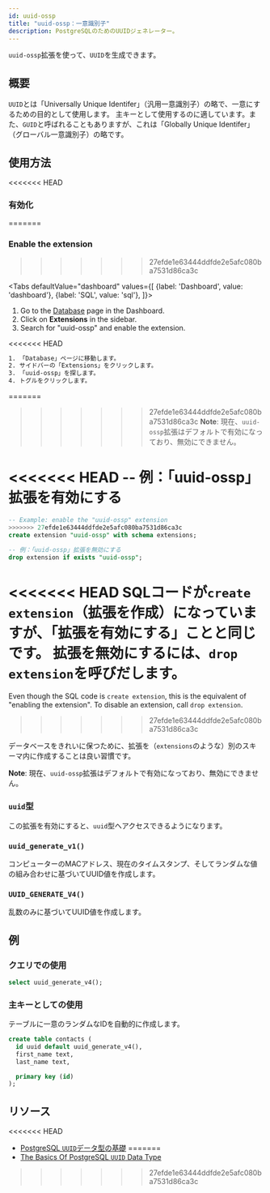```yaml
---
id: uuid-ossp
title: "uuid-ossp：一意識別子"
description: PostgreSQLのためのUUIDジェネレーター。
---
```



`uuid-ossp`拡張を使って、`UUID`を生成できます。


## 概要

<!-- textlint-disable ja-technical-writing/max-kanji-continuous-len -->
`UUID`とは「Universally Unique Identifer」（汎用一意識別子）の略で、一意にするための目的として使用します。
主キーとして使用するのに適しています。また、`GUID`と呼ばれることもありますが、これは「Globally Unique Identifer」（グローバル一意識別子）の略です。
<!-- textlint-enable ja-technical-writing/max-kanji-continuous-len -->

## 使用方法

<<<<<<< HEAD
### 有効化
=======
### Enable the extension
>>>>>>> 27efde1e63444ddfde2e5afc080ba7531d86ca3c

<Tabs
  defaultValue="dashboard"
  values={[
    {label: 'Dashboard', value: 'dashboard'},
    {label: 'SQL', value: 'sql'},
  ]}>

<TabItem value="dashboard">

1. Go to the [Database](https://app.supabase.com/project/_/database/tables) page in the Dashboard.
2. Click on **Extensions** in the sidebar.
3. Search for "uuid-ossp" and enable the extension.

<<<<<<< HEAD
```sh
1. 「Database」ページに移動します。
2. サイドバーの「Extensions」をクリックします。
3. 「uuid-ossp」を探します。
4. トグルをクリックします。
```
=======
>>>>>>> 27efde1e63444ddfde2e5afc080ba7531d86ca3c
**Note**:
現在、`uuid-ossp`拡張はデフォルトで有効になっており、無効にできません。

</TabItem>
<TabItem value="sql">

<<<<<<< HEAD
-- 例：「uuid-ossp」拡張を有効にする 
=======
```sql
-- Example: enable the "uuid-ossp" extension 
>>>>>>> 27efde1e63444ddfde2e5afc080ba7531d86ca3c
create extension "uuid-ossp" with schema extensions;

-- 例：「uuid-ossp」拡張を無効にする 
drop extension if exists "uuid-ossp";
```

<<<<<<< HEAD
SQLコードが`create extension`（拡張を作成）になっていますが、「拡張を有効にする」ことと同じです。
拡張を無効にするには、`drop extension`を呼びだします。
=======
Even though the SQL code is `create extension`, this is the equivalent of "enabling the extension". 
To disable an extension, call `drop extension`.
>>>>>>> 27efde1e63444ddfde2e5afc080ba7531d86ca3c

データベースをきれいに保つために、拡張を（`extensions`のような）別のスキーマ内に作成することは良い習慣です。

**Note**:
現在、`uuid-ossp`拡張はデフォルトで有効になっており、無効にできません。

</TabItem>

</Tabs>

### `uuid`型

この拡張を有効にすると、`uuid`型へアクセスできるようになります。

### `uuid_generate_v1()`

コンピューターのMACアドレス、現在のタイムスタンプ、そしてランダムな値の組み合わせに基づいてUUID値を作成します。

### `UUID_GENERATE_V4()`

乱数のみに基づいてUUID値を作成します。

## 例

### クエリでの使用

```sql
select uuid_generate_v4();
```

### 主キーとしての使用

テーブルに一意のランダムなIDを自動的に作成します。

```sql
create table contacts (
  id uuid default uuid_generate_v4(),
  first_name text,
  last_name text,

  primary key (id)
);
```


## リソース

<<<<<<< HEAD
- [PostgreSQL `UUID`データ型の基礎](https://www.postgresqltutorial.com/postgresql-uuid/)
=======
- [The Basics Of PostgreSQL `UUID` Data Type](https://www.postgresqltutorial.com/postgresql-uuid/)
>>>>>>> 27efde1e63444ddfde2e5afc080ba7531d86ca3c
